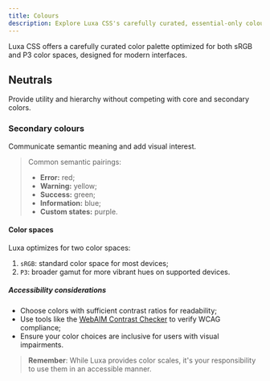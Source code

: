 ```yaml
---
title: Colours
description: Explore Luxa CSS's carefully curated, essential-only colour palette for modern interfaces.
---
```


Luxa CSS offers a carefully curated color palette optimized for both sRGB and P3 color spaces, designed for modern interfaces.

## Neutrals

Provide utility and hierarchy without competing with core and secondary colors.

<div class="colors" title="Neutrals">
  <div class="col neutral-01" title="Neutral 01" />
  <div class="col neutral-02" title="Neutral 02" />
  <div class="col neutral-03" title="Neutral 03" />
  <div class="col neutral-04" title="Neutral 04" />
  <div class="col neutral-05" title="Neutral 05" />
  <div class="col neutral-06" title="Neutral 06" />
  <div class="col neutral-07" title="Neutral 07" />
  <div class="col neutral-08" title="Neutral 08" />
  <div class="col neutral-09" title="Neutral 09" />
  <div class="col neutral-10" title="Neutral 10" />
</div>

### Secondary colours

Communicate semantic meaning and add visual interest.

<div class="colors" title="Secondary Colours">
  <div class="col red" title="Red" />
  <div class="col orange" title="Orange" />
  <div class="col yellow" title="Yellow" />
  <div class="col green" title="Green" />
  <div class="col blue" title="Blue" />
  <div class="col purple" title="Purple" />
</div>

> Common semantic pairings:
>
> - **Error:** red;
> - **Warning:** yellow;
> - **Success:** green;
> - **Information:** blue;
> - **Custom states:** purple.

#### Color spaces

Luxa optimizes for two color spaces:

1. `sRGB`: standard color space for most devices;
2. `P3`: broader gamut for more vibrant hues on supported devices.

##### Accessibility considerations

- Choose colors with sufficient contrast ratios for readability;
- Use tools like the [WebAIM Contrast Checker](https://webaim.org/resources/contrastchecker/?ref=luxacss.com) to verify WCAG compliance;
- Ensure your color choices are inclusive for users with visual impairments.

> **Remember**: While Luxa provides color scales, it's your responsibility to use them in an accessible manner.
